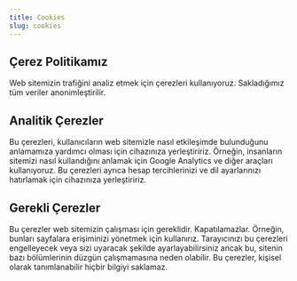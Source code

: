 ```yaml
---
title: Cookies
slug: cookies
---
```

<Row cols="2">
<Callout background="primary">

## Çerez Politikamız

Web sitemizin trafiğini analiz etmek için çerezleri kullanıyoruz. Sakladığımız tüm veriler anonimleştirilir.

</Callout>
<Callout background="secondary">


</Callout>
</Row>

<Row cols="2">
<Callout background="secondary">

## Analitik Çerezler

Bu çerezleri, kullanıcıların web sitemizle nasıl etkileşimde bulunduğunu anlamamıza yardımcı olması için cihazınıza yerleştiririz. Örneğin, insanların sitemizi nasıl kullandığını anlamak için Google Analytics ve diğer araçları kullanıyoruz. Bu çerezleri ayrıca hesap tercihlerinizi ve dil ayarlarınızı hatırlamak için cihazınıza yerleştiririz.

</Callout>
<Callout background="accent">

## Gerekli Çerezler

Bu çerezler web sitemizin çalışması için gereklidir. Kapatılamazlar. Örneğin, bunları sayfalara erişiminizi yönetmek için kullanırız. Tarayıcınızı bu çerezleri engelleyecek veya sizi uyaracak şekilde ayarlayabilirsiniz ancak bu, sitenin bazı bölümlerinin düzgün çalışmamasına neden olabilir. Bu çerezler, kişisel olarak tanımlanabilir hiçbir bilgiyi saklamaz.

</Callout>
</Row>